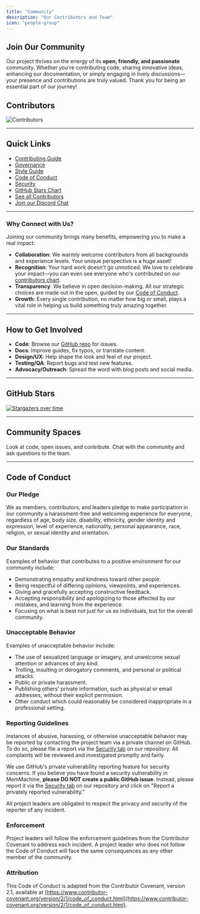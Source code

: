 ```yaml
---
title: "Community"
description: "Our Contributors and Team"
icon: "people-group"
---
```


## Join Our Community

Our project thrives on the energy of its **open, friendly, and passionate** community. Whether you're contributing code, sharing innovative ideas, enhancing our documentation, or simply engaging in lively discussions—your presence and contributions are truly valued. Thank you for being an essential part of our journey!

## Contributors

![Contributors](https://contrib.rocks/image?repo=MemMachine/MemMachine)

---
## Quick Links

- [Contributing Guide](https://github.com/MemMachine/MemMachine/blob/main/CONTRIBUTING.md)
- [Governance](https://github.com/MemMachine/MemMachine/blob/main/GOVERNANCE.md)
- [Style Guide](https://github.com/MemMachine/MemMachine/blob/main/STYLE_GUIDE.md)
- [Code of Conduct](https://github.com/MemMachine/MemMachine/blob/main/CODE_OF_CONDUCT.md)
- [Security](https://github.com/MemMachine/MemMachine/blob/main/SECURITY.md)
- [GitHub Stars Chart](https://starchart.cc/MemMachine/MemMachine)
- [See all Contributors](https://github.com/MemMachine/MemMachine/graphs/contributors)
- [Join our Discord Chat](https://discord.gg/usydANvKqD)

---

### Why Connect with Us?

Joining our community brings many benefits, empowering you to make a real impact:

- **Collaboration**: We warmly welcome contributors from all backgrounds and experience levels. Your unique perspective is a huge asset!
- **Recognition**: Your hard work doesn't go unnoticed. We love to celebrate your impact—you can even see everyone who's contributed on our [contributors chart](##Contributors).
- **Transparency**: We believe in open decision-making. All our strategic choices are made out in the open, guided by our [Code of Conduct](https://github.com/MemMachine/MemMachine/blob/main/CODE_OF_CONDUCT.md).
- **Growth**: Every single contribution, no matter how big or small, plays a vital role in helping us build something truly amazing together.
---

## How to Get Involved

- **Code**: Browse our [GitHub repo](https://github.com/MemMachine/MemMachine) for issues.
- **Docs**: Improve guides, fix typos, or translate content.
- **Design/UX**: Help shape the look and feel of our project.
- **Testing/QA**: Report bugs and test new features.
- **Advocacy/Outreach**: Spread the word with blog posts and social media.

---

## GitHub Stars

[![Stargazers over time](https://starchart.cc/MemMachine/MemMachine.svg)](https://starchart.cc/MemMachine/MemMachine)

---

## Community Spaces

<Columns cols={2}>
  <Card
    title="GitHub"
    icon="github"
    href="https://github.com/MemMachine/MemMachine/"
  >
    Look at code, open issues, and contribute.
  </Card>
  <Card
    title="Discord"
    icon="discord"
    href="https://discord.gg/usydANvKqD"
  >
    Chat with the community and ask questions to the team.
  </Card>
</Columns>

---

## Code of Conduct

### Our Pledge

We as members, contributors, and leaders pledge to make participation in our community a harassment-free and welcoming experience for everyone, regardless of age, body size, disability, ethnicity, gender identity and expression, level of experience, nationality, personal appearance, race, religion, or sexual identity and orientation.

### Our Standards

Examples of behavior that contributes to a positive environment for our community include:

- Demonstrating empathy and kindness toward other people.
- Being respectful of differing opinions, viewpoints, and experiences.
- Giving and gracefully accepting constructive feedback.
- Accepting responsibility and apologizing to those affected by our mistakes, and learning from the experience.
- Focusing on what is best not just for us as individuals, but for the overall community.

### Unacceptable Behavior

Examples of unacceptable behavior include:

- The use of sexualized language or imagery, and unwelcome sexual attention or advances of any kind.
- Trolling, insulting or derogatory comments, and personal or political attacks.
- Public or private harassment.
- Publishing others' private information, such as physical or email addresses, without their explicit permission.
- Other conduct which could reasonably be considered inappropriate in a professional setting.

### Reporting Guidelines

Instances of abusive, harassing, or otherwise unacceptable behavior may be reported by contacting the project team via a private channel on GitHub. To do so, please file a report via the [Security tab](https://github.com/MemMachine/MemMachine/security) on our repository. All complaints will be reviewed and investigated promptly and fairly.

We use GitHub's private vulnerability reporting feature for security concerns. If you believe you have found a security vulnerability in MemMachine, **please DO NOT create a public GitHub issue**. Instead, please report it via the [Security tab](https://github.com/MemMachine/MemMachine/security) on our repository and click on "Report a privately reported vulnerability."

All project leaders are obligated to respect the privacy and security of the reporter of any incident.

### Enforcement

Project leaders will follow the enforcement guidelines from the Contributor Covenant to address each incident. A project leader who does not follow the Code of Conduct will face the same consequences as any other member of the community.

### Attribution

This Code of Conduct is adapted from the Contributor Covenant, version 2.1, available at [https://www.contributor-covenant.org/version/2/1/code_of_conduct.html](https://www.contributor-covenant.org/version/2/1/code_of_conduct.html).
